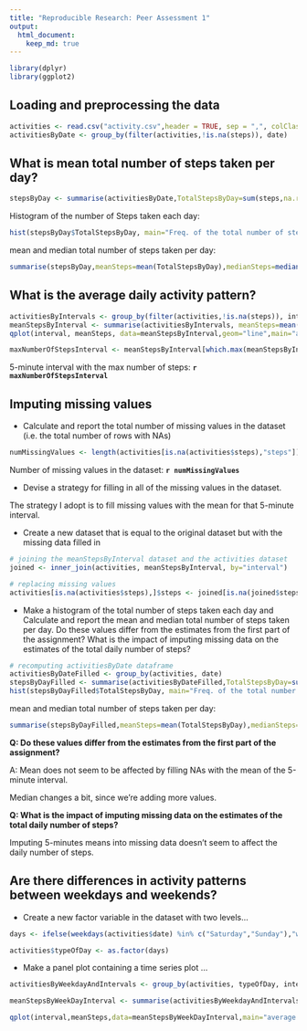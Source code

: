 ```yaml
---
title: "Reproducible Research: Peer Assessment 1"
output: 
  html_document:
    keep_md: true
---
```


```r
library(dplyr)
library(ggplot2)
```

## Loading and preprocessing the data
```r
activities <- read.csv("activity.csv",header = TRUE, sep = ",", colClasses=c(NA,"Date",NA))
activitiesByDate <- group_by(filter(activities,!is.na(steps)), date)
```

## What is mean total number of steps taken per day?
```r
stepsByDay <- summarise(activitiesByDate,TotalStepsByDay=sum(steps,na.rm = TRUE))
```

Histogram of the number of Steps taken each day:
```r
hist(stepsByDay$TotalStepsByDay, main="Freq. of the total number of steps taken each day", xlab = "total steps")
```

mean and median total number of steps taken per day:
```r
summarise(stepsByDay,meanSteps=mean(TotalStepsByDay),medianSteps=median(TotalStepsByDay))
```

## What is the average daily activity pattern?
```r
activitiesByIntervals <- group_by(filter(activities,!is.na(steps)), interval)
meanStepsByInterval <- summarise(activitiesByIntervals, meanSteps=mean(steps))
qplot(interval, meanSteps, data=meanStepsByInterval,geom="line",main="average daily activity pattern",xlab="5-minute intervals", ylab="Average Steps")
```

```r
maxNumberOfStepsInterval <- meanStepsByInterval[which.max(meanStepsByInterval$meanSteps),"interval"]
```

5-minute interval with the max number of steps: **`r maxNumberOfStepsInterval`**

## Imputing missing values

- Calculate and report the total number of missing values in the dataset (i.e. the total number of rows with NAs)
```r
numMissingValues <- length(activities[is.na(activities$steps),"steps"])
```

Number of missing values in the dataset: **`r numMissingValues`**

- Devise a strategy for filling in all of the missing values in the dataset. 

The strategy I adopt is to fill missing values with the mean for that 5-minute interval.

- Create a new dataset that is equal to the original dataset but with the missing data filled in
```r

# joining the meanStepsByInterval dataset and the activities dataset
joined <- inner_join(activities, meanStepsByInterval, by="interval")

# replacing missing values
activities[is.na(activities$steps),]$steps <- joined[is.na(joined$steps),"meanSteps"]
```

- Make a histogram of the total number of steps taken each day and Calculate and report the mean and median total number of steps taken per day. Do these values differ from the estimates from the first part of the assignment? What is the impact of imputing missing data on the estimates of the total daily number of steps?

```r
# recomputing activitiesByDate dataframe
activitiesByDateFilled <- group_by(activities, date)
stepsByDayFilled <- summarise(activitiesByDateFilled,TotalStepsByDay=sum(steps))
hist(stepsByDayFilled$TotalStepsByDay, main="Freq. of the total number of steps taken each day", xlab = "total steps")
```

mean and median total number of steps taken per day:
```r
summarise(stepsByDayFilled,meanSteps=mean(TotalStepsByDay),medianSteps=median(TotalStepsByDay))
```

**Q: Do these values differ from the estimates from the first part of the assignment?**

A: Mean does not seem to be affected by filling NAs with the mean of the 5-minute interval.

Median changes a bit, since we're adding more values.

**Q: What is the impact of imputing missing data on the estimates of the total daily number of steps?**

Imputing 5-minutes means into missing data doesn't seem to affect the daily number of steps.

## Are there differences in activity patterns between weekdays and weekends?

- Create a new factor variable in the dataset with two levels...

```r
days <- ifelse(weekdays(activities$date) %in% c("Saturday","Sunday"),"weekend","weekday") 

activities$typeOfDay <- as.factor(days)
```

- Make a panel plot containing a time series plot ...

```r
activitiesByWeekdayAndIntervals <- group_by(activities, typeOfDay, interval)

meanStepsByWeekDayInterval <- summarise(activitiesByWeekdayAndIntervals, meanSteps=mean(steps))

qplot(interval,meanSteps,data=meanStepsByWeekDayInterval,main="average daily activity pattern",xlab="5-minute intervals", ylab="Average Steps",facets=typeOfDay ~ .,geom="line")
```